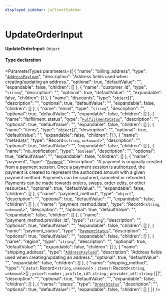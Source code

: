 ```yaml
---
displayed_sidebar: jsClientSidebar
---
```



# UpdateOrderInput

 **UpdateOrderInput**: `Object`

#### Type declaration

<ParameterTypes parameters={[
  {
    "name": "billing_address",
    "type": "[`AddressPayload`](../classes/internal.AddressPayload.mdx)",
    "description": "Address fields used when creating/updating an address.",
    "optional": true,
    "defaultValue": "",
    "expandable": false,
    "children": []
  },
  {
    "name": "customer_id",
    "type": "`string`",
    "description": "",
    "optional": true,
    "defaultValue": "",
    "expandable": false,
    "children": []
  },
  {
    "name": "discounts",
    "type": "`object`[]",
    "description": "",
    "optional": true,
    "defaultValue": "",
    "expandable": false,
    "children": []
  },
  {
    "name": "email",
    "type": "`string`",
    "description": "",
    "optional": true,
    "defaultValue": "",
    "expandable": false,
    "children": []
  },
  {
    "name": "fulfillment_status",
    "type": "[`FulfillmentStatus`](../enums/internal.FulfillmentStatus-1.mdx)",
    "description": "",
    "optional": true,
    "defaultValue": "",
    "expandable": false,
    "children": []
  },
  {
    "name": "items",
    "type": "`object`[]",
    "description": "",
    "optional": true,
    "defaultValue": "",
    "expandable": false,
    "children": []
  },
  {
    "name": "metadata",
    "type": "Record<`string`, `unknown`\\>",
    "description": "",
    "optional": true,
    "defaultValue": "",
    "expandable": false,
    "children": []
  },
  {
    "name": "no_notification",
    "type": "`boolean`",
    "description": "",
    "optional": true,
    "defaultValue": "",
    "expandable": false,
    "children": []
  },
  {
    "name": "payment",
    "type": "[`Payment`](../classes/internal.Payment.mdx)",
    "description": "A payment is originally created from a payment session. Once a payment session is authorized, the payment is created to represent the authorized amount with a given payment method. Payments can be captured, canceled or refunded. Payments can be made towards orders, swaps, order edits, or other resources.",
    "optional": true,
    "defaultValue": "",
    "expandable": false,
    "children": []
  },
  {
    "name": "payment_method",
    "type": "`object`",
    "description": "",
    "optional": true,
    "defaultValue": "",
    "expandable": false,
    "children": []
  },
  {
    "name": "payment_method.data",
    "type": "Record<`string`, `unknown`\\>",
    "description": "",
    "optional": true,
    "defaultValue": "",
    "expandable": false,
    "children": []
  },
  {
    "name": "payment_method.provider_id",
    "type": "`string`",
    "description": "",
    "optional": true,
    "defaultValue": "",
    "expandable": false,
    "children": []
  },
  {
    "name": "payment_status",
    "type": "[`PaymentStatus`](../enums/internal.PaymentStatus-1.mdx)",
    "description": "",
    "optional": true,
    "defaultValue": "",
    "expandable": false,
    "children": []
  },
  {
    "name": "region",
    "type": "`string`",
    "description": "",
    "optional": true,
    "defaultValue": "",
    "expandable": false,
    "children": []
  },
  {
    "name": "shipping_address",
    "type": "[`AddressPayload`](../classes/internal.AddressPayload.mdx)",
    "description": "Address fields used when creating/updating an address.",
    "optional": true,
    "defaultValue": "",
    "expandable": false,
    "children": []
  },
  {
    "name": "shipping_method",
    "type": "{ `data?`: Record<`string`, `unknown`\\> ; `items?`: Record<`string`, `unknown`\\>[] ; `price?`: `number` ; `profile_id?`: `string` ; `provider_id?`: `string`  }[]",
    "description": "",
    "optional": true,
    "defaultValue": "",
    "expandable": false,
    "children": []
  },
  {
    "name": "status",
    "type": "[`OrderStatus`](../enums/internal.OrderStatus-1.mdx)",
    "description": "",
    "optional": true,
    "defaultValue": "",
    "expandable": false,
    "children": []
  }
]} />
